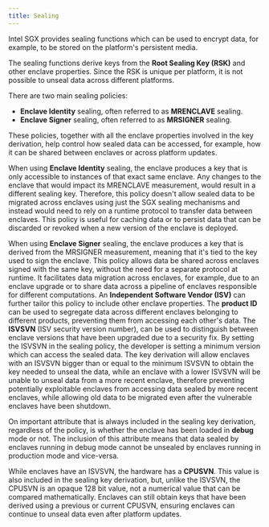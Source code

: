 ```yaml
---
title: Sealing
---
```


Intel SGX provides sealing functions which can be used to encrypt data, for example, to be stored on the platform's persistent media.

The sealing functions derive keys from the **Root Sealing Key (RSK)** and other enclave properties.
Since the RSK is unique per platform, it is not possible to unseal data across different platforms.

There are two main sealing policies:

- **Enclave Identity** sealing, often referred to as **MRENCLAVE** sealing.
- **Enclave Signer** sealing, often referred to as **MRSIGNER** sealing.

These policies, together with all the enclave properties involved in the key derivation, help control how sealed data can be accessed, for example, how it can be shared between enclaves or across platform updates.

When using **Enclave Identity** sealing, the enclave produces a key that is only accessible to instances of that exact same enclave.
Any changes to the enclave that would impact its MRENCLAVE measurement, would result in a different sealing key.
Therefore, this policy doesn't allow sealed data to be migrated across enclaves using just the SGX sealing mechanisms and instead would need to rely on a runtime protocol to transfer data between enclaves.
This policy is useful for caching data or to persist data that can be discarded or revoked when a new version of the enclave is deployed.

When using **Enclave Signer** sealing, the enclave produces a key that is derived from the MRSIGNER measurement, meaning that it's tied to the key used to sign the enclave.
This policy allows data be shared across enclaves signed with the same key, without the need for a separate protocol at runtime.
It facilitates data migration across enclaves, for example, due to an enclave upgrade or to share data across a pipeline of enclaves responsible for different computations.
An **Independent Software Vendor (ISV)** can further tailor this policy to include other enclave properties.
The **product ID** can be used to segregate data across different enclaves belonging to different products, preventing them from accessing each other's data.
The **ISVSVN** (ISV security version number), can be used to distinguish between enclave versions that have been upgraded due to a security fix.
By setting the ISVSVN in the sealing policy, the developer is setting a minimum version which can access the sealed data.
The key derivation will allow enclaves with an ISVSVN bigger than or equal to the minimum ISVSVN to obtain the key needed to unseal the data, while an enclave with a lower ISVSVN will be unable to unseal data from a more recent enclave, therefore preventing potentially exploitable enclaves from accessing data sealed by more recent enclaves, while allowing old data to be migrated even after the vulnerable enclaves have been shutdown.

On important attribute that is always included in the sealing key derivation, regardless of the policy, is whether the enclave has been loaded in **debug** mode or not.
The inclusion of this attribute means that data sealed by enclaves running in debug mode cannot be unsealed by enclaves running in production mode and vice-versa.

While enclaves have an ISVSVN, the hardware has a **CPUSVN**.
This value is also included in the sealing key derivation, but, unlike the ISVSVN, the CPUSVN is an opaque 128 bit value, not a numerical value that can be compared mathematically.
Enclaves can still obtain keys that have been derived using a previous or current CPUSVN, ensuring enclaves can continue to unseal data even after platform updates.